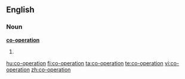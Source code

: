 {{also|cooperation|coöperation}}
==English==

===Noun===
'''[[co-]][[operation]]'''

# {{alternative spelling of|cooperation}}

[[hu:co-operation]]
[[fi:co-operation]]
[[ta:co-operation]]
[[te:co-operation]]
[[vi:co-operation]]
[[zh:co-operation]]